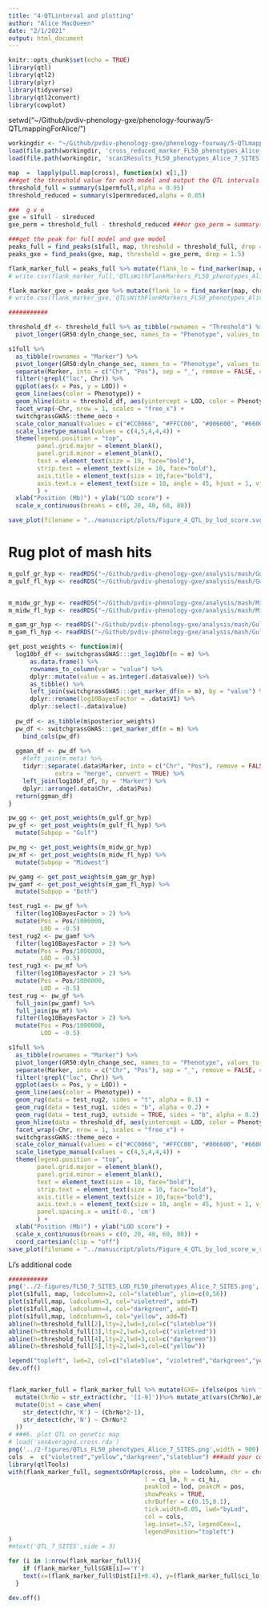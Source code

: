 ```yaml
---
title: "4-QTLinterval and plotting"
author: "Alice MacQueen"
date: "2/1/2021"
output: html_document
---
```


```r
knitr::opts_chunk$set(echo = TRUE)
library(qtl)
library(qtl2)
library(plyr)
library(tidyverse)
library(qtl2convert)
library(cowplot)
```


setwd("~/Github/pvdiv-phenology-gxe/phenology-fourway/5-QTLmappingForAlice/")

```r
workingdir <- "~/Github/pvdiv-phenology-gxe/phenology-fourway/5-QTLmappingForAlice/"
load(file.path(workingdir, 'cross_reduced_marker_FL50_phenotypes_Alice_7_SITES.RData'))
load(file.path(workingdir, 'scan1Results_FL50_phenotypes_Alice_7_SITES.RData.RData'))

map  =  lapply(pull.map(cross), function(x) x[1,])
###get the threshold value for each model and output the QTL intervals
threshold_full = summary(s1permfull,alpha = 0.05)
threshold_reduced = summary(s1permreduced,alpha = 0.05)
```

```r
###  g x e
gxe = s1full - s1reduced
gxe_perm = threshold_full - threshold_reduced ###or gxe_perm = summary(gxe, alpha=0.05)

###get the peak for full model and gxe model
peaks_full = find_peaks(s1full, map, threshold = threshold_full, drop = 1.5, peakdrop = 5)
peaks_gxe = find_peaks(gxe, map, threshold = gxe_perm, drop = 1.5)

flank_marker_full = peaks_full %>% mutate(flank_lo = find_marker(map, chr, ci_lo), flank_hi=find_marker(map, chr, ci_hi))
# write.csv(flank_marker_full,'QTLsWithFlankMarkers_FL50_phenotypes_Alice_7_SITES_Full_model.csv') ###change the name you want

flank_marker_gxe = peaks_gxe %>% mutate(flank_lo = find_marker(map, chr, ci_lo), flank_hi=find_marker(map, chr, ci_hi))
# write.csv(flank_marker_gxe,'QTLsWithFlankMarkers_FL50_phenotypes_Alice_7_SITES_gxe_model.csv')

###########
```

```r
threshold_df <- threshold_full %>% as_tibble(rownames = "Threshold") %>%
  pivot_longer(GR50:dyln_change_sec, names_to = "Phenotype", values_to = "LOD")

s1full %>%
  as_tibble(rownames = "Marker") %>%
  pivot_longer(GR50:dyln_change_sec, names_to = "Phenotype", values_to = "LOD") %>%
  separate(Marker, into = c("Chr", "Pos"), sep = "_", remove = FALSE, convert = TRUE) %>%
  filter(!grepl("loc", Chr)) %>%
  ggplot(aes(x = Pos, y = LOD)) + 
  geom_line(aes(color = Phenotype)) +
  geom_hline(data = threshold_df, aes(yintercept = LOD, color = Phenotype, linetype = Phenotype)) +
  facet_wrap(~Chr, nrow = 1, scales = "free_x") +
  switchgrassGWAS::theme_oeco + 
  scale_color_manual(values = c("#CC0066", "#FFCC00", "#006600", "#6600FF", "grey")) + 
  scale_linetype_manual(values = c(4,5,4,4,4)) +
  theme(legend.position = "top",
        panel.grid.major = element_blank(), 
        panel.grid.minor = element_blank(),
        text = element_text(size = 10, face="bold"),
        strip.text = element_text(size = 10, face="bold"),
        axis.title = element_text(size = 10,face="bold"),
        axis.text.x = element_text(size = 10, angle = 45, hjust = 1, vjust = 1),
        ) + 
  xlab("Position (Mb)") + ylab("LOD score") +
  scale_x_continuous(breaks = c(0, 20, 40, 60, 80))

save_plot(filename = "../manuscript/plots/Figure_4_QTL_by_lod_score.svg", base_height = 3, base_width = 13.5, plot = last_plot())
```

# Rug plot of mash hits
```r
m_gulf_gr_hyp <- readRDS("~/Github/pvdiv-phenology-gxe/analysis/mash/Gulf/Strong_Effects_19000_SNPs_GR50_Gulf_Uhyp.rds")
m_gulf_fl_hyp <- readRDS("~/Github/pvdiv-phenology-gxe/analysis/mash/Gulf/Strong_Effects_19000_SNPs_FL50_Gulf_Uhyp.rds")


m_midw_gr_hyp <- readRDS("~/Github/pvdiv-phenology-gxe/analysis/mash/Midwest/Strong_Effects_24000_SNPs_GR50_Midwest_Uhyp.rds")
m_midw_fl_hyp <- readRDS("~/Github/pvdiv-phenology-gxe/analysis/mash/Midwest/Strong_Effects_33000_SNPs_FL50_Midwest_Uhyp.rds")

m_gam_gr_hyp <- readRDS("~/Github/pvdiv-phenology-gxe/analysis/mash/Gulf_and_Midwest/Strong_Effects_19000_SNPs_GR50_Gulf_and_Midwest_Uhyp.rds")
m_gam_fl_hyp <- readRDS("~/Github/pvdiv-phenology-gxe/analysis/mash/Gulf_and_Midwest/Strong_Effects_19000_SNPs_FL50_Gulf_and_Midwest_Uhyp.rds")
```

```r
get_post_weights <- function(m){
  log10bf_df <- switchgrassGWAS:::get_log10bf(m = m) %>%
      as.data.frame() %>%
      rownames_to_column(var = "value") %>%
      dplyr::mutate(value = as.integer(.data$value)) %>%
      as_tibble() %>%
      left_join(switchgrassGWAS:::get_marker_df(m = m), by = "value") %>%
      dplyr::rename(log10BayesFactor = .data$V1) %>%
      dplyr::select(-.data$value)
  
  pw_df <- as_tibble(m$posterior_weights)
  pw_df <- switchgrassGWAS:::get_marker_df(m = m) %>%
    bind_cols(pw_df)
  
  ggman_df <- pw_df %>%
    #left_join(m_meta) %>%
    tidyr::separate(.data$Marker, into = c("Chr", "Pos"), remove = FALSE, sep = "_",
             extra = "merge", convert = TRUE) %>%
    left_join(log10bf_df, by = "Marker") %>%
    dplyr::arrange(.data$Chr, .data$Pos) 
  return(ggman_df)
}

pw_gg <- get_post_weights(m_gulf_gr_hyp)
pw_gf <- get_post_weights(m_gulf_fl_hyp) %>%
  mutate(Subpop = "Gulf")

pw_mg <- get_post_weights(m_midw_gr_hyp)
pw_mf <- get_post_weights(m_midw_fl_hyp) %>%
  mutate(Subpop = "Midwest")

pw_gamg <- get_post_weights(m_gam_gr_hyp)
pw_gamf <- get_post_weights(m_gam_fl_hyp) %>%
  mutate(Subpop = "Both")
```

```r
test_rug1 <- pw_gf %>%
  filter(log10BayesFactor > 2) %>% 
  mutate(Pos = Pos/1000000, 
         LOD = -0.5)
test_rug2 <- pw_gamf %>%
  filter(log10BayesFactor > 2) %>% 
  mutate(Pos = Pos/1000000, 
         LOD = -0.5)
test_rug3 <- pw_mf %>%
  filter(log10BayesFactor > 2) %>% 
  mutate(Pos = Pos/1000000, 
         LOD = -0.5)
test_rug <- pw_gf %>%
  full_join(pw_gamf) %>%
  full_join(pw_mf) %>%
  filter(log10BayesFactor > 2) %>% 
  mutate(Pos = Pos/1000000, 
         LOD = -0.5)
```


```r
s1full %>%
  as_tibble(rownames = "Marker") %>%
  pivot_longer(GR50:dyln_change_sec, names_to = "Phenotype", values_to = "LOD") %>%
  separate(Marker, into = c("Chr", "Pos"), sep = "_", remove = FALSE, convert = TRUE) %>%
  filter(!grepl("loc", Chr)) %>%
  ggplot(aes(x = Pos, y = LOD)) + 
  geom_line(aes(color = Phenotype)) +
  geom_rug(data = test_rug2, sides = "t", alpha = 0.1) + 
  geom_rug(data = test_rug1, sides = "b", alpha = 0.2) + 
  geom_rug(data = test_rug3, outside = TRUE, sides = "b", alpha = 0.2) + 
  geom_hline(data = threshold_df, aes(yintercept = LOD, color = Phenotype, linetype = Phenotype)) +
  facet_wrap(~Chr, nrow = 1, scales = "free_x") +
  switchgrassGWAS::theme_oeco + 
  scale_color_manual(values = c("#CC0066", "#FFCC00", "#006600", "#6600FF", "grey")) + 
  scale_linetype_manual(values = c(4,5,4,4,4)) +
  theme(legend.position = "top",
        panel.grid.major = element_blank(), 
        panel.grid.minor = element_blank(),
        text = element_text(size = 10, face="bold"),
        strip.text = element_text(size = 10, face="bold"),
        axis.title = element_text(size = 10,face="bold"),
        axis.text.x = element_text(size = 10, angle = 45, hjust = 1, vjust = 1),
        panel.spacing.x = unit(-0., 'cm')
        ) + 
  xlab("Position (Mb)") + ylab("LOD score") +
  scale_x_continuous(breaks = c(0, 20, 40, 60, 80)) + 
  coord_cartesian(clip = "off")
save_plot(filename = "../manuscript/plots/Figure_4_QTL_by_lod_score_w_rugs.svg", base_height = 3, base_width = 13.5, plot = last_plot())
```



Li's additional code
```r
###########
png('../2-figures/FL50_7_SITES_LOD_FL50_phenotypes_Alice_7_SITES.png', width = 800)
plot(s1full, map, lodcolumn=2, col="slateblue", ylim=c(0,56))
plot(s1full,map, lodcolumn=3, col="violetred", add=T)
plot(s1full,map, lodcolumn=4, col="darkgreen", add=T)
plot(s1full,map, lodcolumn=5, col="yellow", add=T)
abline(h=threshold_full[2],lty=2,lwd=3,col=c("slateblue"))
abline(h=threshold_full[3],lty=2,lwd=3,col=c("violetred"))
abline(h=threshold_full[4],lty=2,lwd=3,col=c("darkgreen"))
abline(h=threshold_full[5],lty=2,lwd=3,col=c("yellow"))

legend("topleft", lwd=2, col=c("slateblue", "violetred","darkgreen","yellow"), colnames(s1full)[c(2,3,4,5)], bg="gray90")
dev.off()


flank_marker_full = flank_marker_full %>% mutate(GXE= ifelse(pos %in% flank_marker_gxe$pos, 'Y','N'))%>%
  mutate(ChrNo = str_extract(chr, '[1-9]'))%>% mutate_at(vars(ChrNo),as.numeric) %>%
  mutate(Dist = case_when(
    str_detect(chr,'K') ~ (ChrNo*2-1),
    str_detect(chr,'N') ~ ChrNo*2
  ))
# ###6. plot QTL on genetic map
# load('sexAveraged.cross.rda')
png('../2-figures/QTLs_FL50_phenotypes_Alice_7_SITES.png',width = 900)
cols  =  c("violetred","yellow","darkgreen","slateblue") ###add your colors depending on how many traits you have
library(qtlTools)
with(flank_marker_full, segmentsOnMap(cross, phe = lodcolumn, chr = chr,
                                      l = ci_lo, h = ci_hi,
                                      peaklod = lod, peakcM = pos,
                                      showPeaks = TRUE,
                                      chrBuffer = c(0.15,0.1),
                                      tick.width=0.05, lwd="byLod",
                                      col = cols,
                                      leg.inset=.57, legendCex=1,
                                      legendPosition="topleft")
)
#mtext('QTL_7_SITES',side = 3)

for (i in 1:nrow(flank_marker_full)){
    if (flank_marker_full$GXE[i]=='Y')
    text(x=(flank_marker_full$Dist[i]+0.4), y=(flank_marker_full$ci_lo[i]),'*',col = 'red',cex = 1.5)
  }

dev.off()

```



